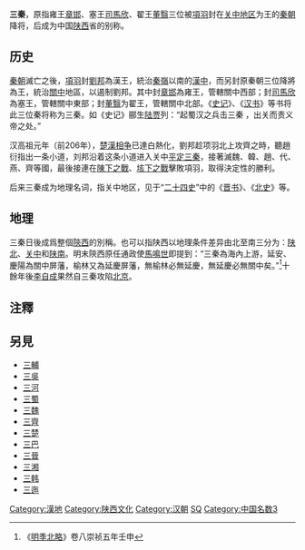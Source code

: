 '''三秦'''，原指雍王[[章邯|章邯]]、塞王[[司馬欣|司馬欣]]、翟王[[董翳|董翳]]三位被[[項羽|項羽]]封在[[关中地区|关中地区]]为王的[[秦朝|秦朝]]降将，后成为中国[[陕西|陕西]]省的别称。

== 历史 ==
[[秦朝|秦朝]]滅亡之後，[[項羽|項羽]]封[[劉邦|劉邦]]為漢王，統治[[秦嶺|秦嶺]]以南的[[漢中|漢中]]，而另封原秦朝三位降將為王，統治[[關中|關中]]地區，以遏制劉邦。其中封[[章邯|章邯]]為雍王，管轄關中西部；封[[司馬欣|司馬欣]]為塞王，管轄關中東部；封[[董翳|董翳]]为翟王，管轄關中北部。《[[史记|史记]]》、《[[汉书|汉书]]》等书将此三位秦将称为三秦。如《史记》郦生[[陆贾|陆贾]]列：“起蜀汉之兵击三秦 ，出关而责义帝之处。”

汉高祖元年（前206年），[[楚漢相争|楚漢相争]]已達白熱化，劉邦趁项羽北上攻齊之時，聽趙衍指出一条小道，刘邦沿着这条小道进入关中[[三秦戰役|平定三秦]]，接著滅魏、韓、趙、代、燕、齊等國，最後接連在[[楚汉战争#陳下之戰|陳下之戰]]、[[垓下之戰|垓下之戰]]擊敗項羽，取得決定性的勝利。

后来三秦成为地理名词，指关中地区，见于“[[二十四史|二十四史]]”中的《[[晋书|晋书]]》、《[[北史|北史]]》等。

== 地理 ==
三秦日後成爲整個[[陝西|陝西]]的別稱。也可以指陕西以地理条件差异由北至南三分为：[[陕北|陕北]]、[[关中|关中]]和[[陕南|陕南]]。明末陝西原任通政使[[馬鳴世|馬鳴世]]即提到：“三秦為海內上游，延安、慶陽為關中屏藩，榆林又為延慶屏藩，無榆林必無延慶，無延慶必無關中矣。”<ref>《[[明季北略|明季北略]]》卷八崇祯五年壬申</ref>十餘年後[[李自成|李自成]]果然自三秦攻陷[[北京|北京]]。

==注釋==
{{reflist}}

== 另見 ==
*[[三輔|三輔]]
*[[三吳|三吳]]
*[[三河|三河]]
*[[三蜀|三蜀]]
*[[三魏|三魏]]
*[[三齊|三齊]]
*[[三楚|三楚]]
*[[三巴|三巴]]
*[[三晉|三晉]]
*[[三湘|三湘]]
*[[三韩|三韩]]
*[[云南省|三迤]]

{{Shaanxi topics}}

[[Category:漢地|Category:漢地]]
[[Category:陕西文化|Category:陕西文化]]
[[Category:汉朝|Category:汉朝]]
[[Category:中國地域政治並稱|SQ]]
[[Category:中国名数3|Category:中国名数3]]